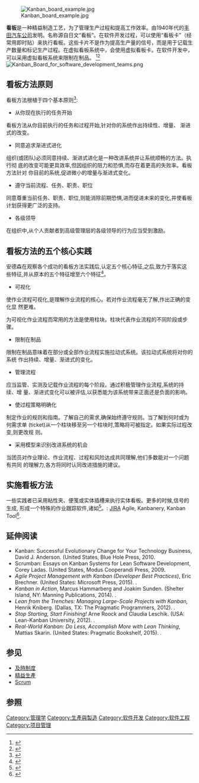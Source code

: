 {{roughtranslation|time=2014-11-11T15:46:07+00:00}}
{{copyedit|time=2014-11-10T11:32:07+00:00}}
[[File:Kanban_board_example.jpg|right]]

{{软件开发过程}}

'''看板'''是一种精益制造工艺，为了管理生产过程和提高工作效率。由1940年代的[[丰田汽车公司|丰田汽车公司]]发明。名称源自日文“看板”。在软件开发过程，可以使用“看板卡”（经常用即时贴）来执行看板。这些卡片不是作为提高生产量的信号，而是用于记载生产数量和标记生产过程。在虚拟看板系统中，会使用虚拟看板卡。在软件开发中，可以采用虚拟看板系统来限制在制品。
<ref>{{Cite book
  | title =Agile Management for Software Engineering: Applying the Theory of Constraints for Business Results 
  | last =Anderson
  | first =David 
  | publisher = Prentice Hall 
  |date=September 2003 
  |isbn = 0-13-142460-2 }}
</ref><ref>
{{Cite book
  | title =Kanban - Successful Evolutionary Change for your Technology Business
  | url =https://archive.org/details/kanbansuccessful0000ande
  | last =Anderson
  | first =David 
  | publisher = Blue Hole Press 
  |date=April 2010 
  |isbn = 0-9845214-0-2   }}
</ref> <!--制定的看板方法,是一种针对组织的渐进式进化过程,致力于改善其
系统。通过限制在制品,形成将作为核心机制的拉动式系统,用于揭露系统操作(流程)
问题,并促进系统的协调及持续改善系统。这一种拉动式系统的其中一个实例为看板系
统,它是限制在制品的流行方法。-->
[[File:Kanban_Board_for_software_development_teams.png|thumb]]

==看板方法原则==
看板方法根植于四个基本原则<ref>{{Cite web| title=解析精益产品开发（一）—— 看板开发方法| url=http://www.infoq.com/cn/articles/kanban-development-method| date=2013| accessdate=November 10, 2014| archive-date=2017-12-24| archive-url=https://web.archive.org/web/20171224012150/http://www.infoq.com/cn/articles/kanban-development-method| dead-url=no}}</ref>:

* 从你现在执行的任务开始
看板方法从你目前执行的任务和过程开始,针对你的系统作出持续性、增量、
渐进式的改变。

*同意追求渐进式进化
组织(或团队)必须同意持续、渐进式进化是一种改进系统并让系统顺畅的方法。执行彻
底的改变可能更具效率,但因组织的阻力和恐惧,而存在着更高的失败率。看板方法针对
你目前的系统,促进微小的增量与渐进式变化。

*遵守当前流程、任务、职责、职位
同意尊重当前任务、职责、职位,则能消除前期恐惧,进而促进未来的变化,并使看板
计划获得更广泛的支持。

*各级领导
在组织中,从个人贡献者到高级管理层的各级领导的行为应当受到激励。

==看板方法的五个核心实践==
安德森在观察各个成功的看板方法实践后,认定五个核心特征,之后,致力于落实这
些特征,并从原本的五个特征增至六个特征<ref>{{Cite web|title=Kanban in 4 easy steps|url=http://www.slideshare.net/kanbantool/kanban-in-4-easy-steps|first=Zbigniew|last=Zemla|date=2011, 2012|accessdate=November 10, 2014|archive-date=2020-11-12|archive-url=https://web.archive.org/web/20201112041908/https://www.slideshare.net/kanbantool/kanban-in-4-easy-steps|dead-url=no}}</ref>。

*可视化
使作业流程可视化,是理解作业流程的核心。若对作业流程毫无了解,作出正确的变化显
然更难。

为可视化作业流程而常用的方法是使用柱块。柱块代表作业流程的不同阶段或步骤。

*限制在制品
限制在制品意味着在部分或全部作业流程实施拉动式系统。该拉动式系统将对你的系统
作出持续、增量、渐进式的变化。

*管理流程
应当监管、实测及记载作业流程的每个阶段。通过积极管理作业流程,系统的持续、增
量、渐进式变化可以被评估,以获悉能为该系统带来正面还是负面的影响。

*使过程策略明确化
制定作业的规则和指南。了解自己的需求,确保始终遵守规则。当了解到何时或为何需求单
(ticket)从一个柱块移至另一个柱块时,策略将可被指定。如果实际过程改变,则更改规
则。

*采用模型来识别改进系统的机会
当团员对作业理论、作业流程、过程和风险达成共同理解,他们多数能对一个问题有共同
的理解力,各方将同时认同改进措施的建议。

==实施看板方法==
一些实践者已采用粘性夹、便笺或实体插槽来执行实体看板。更多的时候,信号的生成,
形成一个特殊的作业跟踪软件,诸如<ref>{{Cite web | title=What is the best online tool for Agile development using Kanban?|url=http://www.quora.com/What-is-the-best-online-tool-for-Agile-development-using-Kanban|date=2013|accessdate=November 10, 2014}}</ref>。: [[JIRA|JIRA]] Agile, Kanbanery, Kanban Tool<ref>{{Cite web|title=Kanban Tool|url=http://kanbantool.com|accessdate=November 10, 2014|archive-date=2021-04-22|archive-url=https://web.archive.org/web/20210422154956/https://kanbantool.com/|dead-url=no}}</ref>.

==延伸阅读==
* Kanban: Successful Evolutionary Change for Your Technology Business, David J. Anderson. (United States, Blue Hole Press, 2010. {{ISBN|978-0984521401}}
* Scrumban: Essays on Kanban Systems for Lean Software Development, Corey Ladas. (United States, Modus Cooperandi Press, 2009. {{ISBN|9780578002149}}
* ''Agile Project Management with Kanban (Developer Best Practices)'', Eric Brechner. (United States: Microsoft Press, 2015). {{ISBN|978-0735698956}}.
* ''Kanban in Action'', Marcus Hammarberg and Joakim Sunden. (Shelter Island, NY: Manning Publications, 2014). {{ISBN|978-1-617291-05-0}}.
* ''Lean from the Trenches: Managing Large-Scale Projects with Kanban,'' Henrik Kniberg. (Dallas, TX: The Pragmatic Programmers, 2012). {{ISBN|978-1-93435-685-2}}.
* ''Stop Starting, Start Finishing!'' Arne Roock and Claudia Leschik. (USA: Lean-Kanban University, 2012). {{ISBN|978-0985305161}}.
* ''Real-World Kanban: Do Less, Accomplish More with Lean Thinking'', Mattias Skarin. (United States: Pragmatic Bookshelf, 2015). {{ISBN|978-1680500776}}.

==参见==
*[[及時制度|及時制度]]
*[[精益生產|精益生產]]
*[[Scrum|Scrum]]

== 参照 ==
{{reflist|}}

[[Category:管理学|Category:管理学]]
[[Category:生產與製造|Category:生產與製造]]
[[Category:软件开发|Category:软件开发]]
[[Category:软件工程|Category:软件工程]]
[[Category:项目管理|Category:项目管理]]